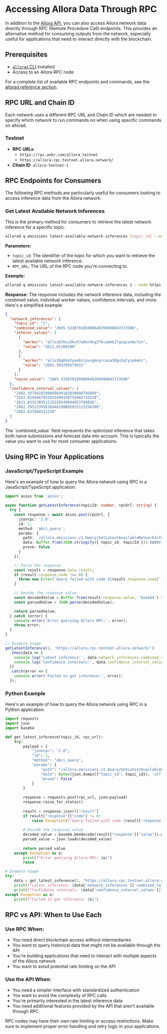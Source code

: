 
# Accessing Allora Data Through RPC

In addition to the [Allora API](/devs/consumers/allora-api-endpoint), you can also access Allora network data directly through RPC (Remote Procedure Call) endpoints. This provides an alternative method for consuming outputs from the network, especially useful for applications that need to interact directly with the blockchain.

## Prerequisites

- [`allorad` CLI](/devs/get-started/cli) installed
- Access to an Allora RPC node

For a complete list of available RPC endpoints and commands, see the [allorad reference section](/devs/reference/allorad).

## RPC URL and Chain ID

Each network uses a different RPC URL and Chain ID which are needed to specify which network to run commands on when using specific commands on allorad.

### Testnet
- **RPC URLs**:
  - `https://rpc.ankr.com/allora_testnet`
  - `https://allora-rpc.testnet.allora.network/`
- **Chain ID**: `allora-testnet-1`

## RPC Endpoints for Consumers

The following RPC methods are particularly useful for consumers looking to access inference data from the Allora network:

### Get Latest Available Network Inferences

This is the primary method for consumers to retrieve the latest network inference for a specific topic.

```bash
allorad q emissions latest-available-network-inferences [topic_id] --node <RPC_URL>
```

**Parameters:**
- `topic_id`: The identifier of the topic for which you want to retrieve the latest available network inference.
- `RPC_URL`: The URL of the RPC node you're connecting to.

**Example:**
```bash
allorad q emissions latest-available-network-inferences 1 --node https://allora-rpc.testnet.allora.network/
```

**Response:**
The response includes the network inference data, including the combined value, individual worker values, confidence intervals, and more. Here's a simplified example:

```json
{
  "network_inferences": {
    "topic_id": "1",
    "combined_value": "2605.533879185080648394998043723508",
    "inferer_values": [
      {
        "worker": "allo102ksu3kx57w0mrhkg37kvymmk2lgxqcan6u7yn",
        "value": "2611.01109296"
      },
      {
        "worker": "allo10q6hm2yae8slpvvgmxqrcasa30gu5qfysp4wkz",
        "value": "2661.505295679922"
      }
    ],
    "naive_value": "2605.533879185080648394998043723508"
  },
  "confidence_interval_values": [
    "2492.1675618299669694181830608795809",
    "2543.9249467952655499150756965734158",
    "2611.033130351115229549044053766836",
    "2662.29523395638446190095015123294396",
    "2682.827040221238"
  ]
}
```

<Callout type="info">
The `combined_value` field represents the optimized inference that takes both naive submissions and forecast data into account. This is typically the value you want to use for most consumer applications.
</Callout>

## Using RPC in Your Applications

### JavaScript/TypeScript Example

Here's an example of how to query the Allora network using RPC in a JavaScript/TypeScript application:

```typescript
import axios from 'axios';

async function getLatestInference(topicId: number, rpcUrl: string) {
  try {
    const response = await axios.post(rpcUrl, {
      jsonrpc: '2.0',
      id: 1,
      method: 'abci_query',
      params: {
        path: `/allora.emissions.v1.Query/GetLatestAvailableNetworkInferences`,
        data: Buffer.from(JSON.stringify({ topic_id: topicId })).toString('hex'),
        prove: false
      }
    });

    // Parse the response
    const result = response.data.result;
    if (result.response.code !== 0) {
      throw new Error(`Query failed with code ${result.response.code}`);
    }

    // Decode the response value
    const decodedValue = Buffer.from(result.response.value, 'base64').toString();
    const parsedValue = JSON.parse(decodedValue);

    return parsedValue;
  } catch (error) {
    console.error('Error querying Allora RPC:', error);
    throw error;
  }
}

// Example usage
getLatestInference(1, 'https://allora-rpc.testnet.allora.network/')
  .then(data => {
    console.log('Latest inference:', data.network_inferences.combined_value);
    console.log('Confidence intervals:', data.confidence_interval_values);
  })
  .catch(error => {
    console.error('Failed to get inference:', error);
  });
```

### Python Example

Here's an example of how to query the Allora network using RPC in a Python application:

```python
import requests
import json
import base64

def get_latest_inference(topic_id, rpc_url):
    try:
        payload = {
            "jsonrpc": "2.0",
            "id": 1,
            "method": "abci_query",
            "params": {
                "path": "/allora.emissions.v1.Query/GetLatestAvailableNetworkInferences",
                "data": bytes(json.dumps({"topic_id": topic_id}), 'utf-8').hex(),
                "prove": False
            }
        }
        
        response = requests.post(rpc_url, json=payload)
        response.raise_for_status()
        
        result = response.json()["result"]
        if result["response"]["code"] != 0:
            raise Exception(f"Query failed with code {result['response']['code']}")
        
        # Decode the response value
        decoded_value = base64.b64decode(result["response"]["value"]).decode('utf-8')
        parsed_value = json.loads(decoded_value)
        
        return parsed_value
    except Exception as e:
        print(f"Error querying Allora RPC: {e}")
        raise

# Example usage
try:
    data = get_latest_inference(1, "https://allora-rpc.testnet.allora.network/")
    print(f"Latest inference: {data['network_inferences']['combined_value']}")
    print(f"Confidence intervals: {data['confidence_interval_values']}")
except Exception as e:
    print(f"Failed to get inference: {e}")
```

## RPC vs API: When to Use Each

### Use RPC When:

- You need direct blockchain access without intermediaries
- You want to query historical data that might not be available through the API
- You're building applications that need to interact with multiple aspects of the Allora network
- You want to avoid potential rate limiting on the API

### Use the API When:

- You need a simpler interface with standardized authentication
- You want to avoid the complexity of RPC calls
- You're primarily interested in the latest inference data
- You need additional features provided by the API that aren't available through RPC

<Callout type="warning">
RPC nodes may have their own rate limiting or access restrictions. Make sure to implement proper error handling and retry logic in your applications.
</Callout>
